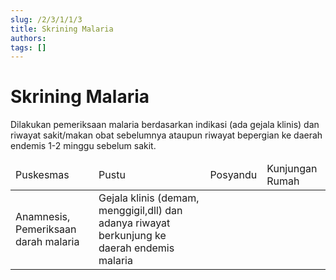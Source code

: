 ```yaml
---
slug: /2/3/1/1/3
title: Skrining Malaria
authors: 
tags: []
---
```


# Skrining Malaria
Dilakukan pemeriksaan malaria berdasarkan indikasi (ada gejala klinis) dan riwayat sakit/makan obat sebelumnya ataupun riwayat bepergian ke daerah endemis 1-2 minggu sebelum sakit.

<table>
  <thead>
    <tr>
      <td>Puskesmas</td>
      <td>Pustu</td>
      <td>Posyandu</td>
      <td>Kunjungan Rumah</td>
    </tr>
  </thead>
  <tbody>
    <tr>
      <td colSpan={3}>Anamnesis, Pemeriksaan darah malaria</td>
      <td>Gejala klinis (demam, menggigil,dll) dan adanya riwayat berkunjung ke daerah endemis malaria</td>
    </tr>
  </tbody>
</table>

